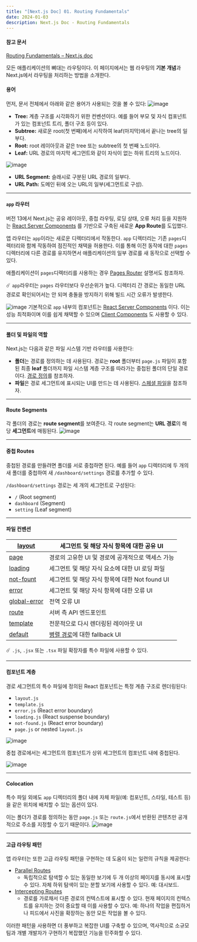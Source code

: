 ```yaml
---
title: "[Next.js Doc] 01. Routing Fundamentals"
date: 2024-01-03
description: Next.js Doc - Routing Fundamentals
---
```


#### 참고 문서

[Routing Fundamentals – Next.js doc](https://nextjs.org/docs/app/building-your-application/routing)

모든 애플리케이션의 뼈대는 라우팅이다. 이 페이지에서는 웹 라우팅의 **기본 개념**과 Next.js에서 라우팅을 처리하는 방법을 소개한다.

#### 용어

먼저, 문서 전체에서 아래와 같은 용어가 사용되는 것을 볼 수 있다:
![image](https://github.com/tamoimi/tami-dev-blog/assets/100749520/5bf27f76-97d9-487a-af45-2b6ace0ead15)

- **Tree:** 계층 구조를 시각화하기 위한 컨벤션이다. 예를 들어 부모 및 자식 컴포넌트가 있는 컴포넌트 트리, 폴더 구조 등이 있다.
- **Subtree:** 새로운 root(첫 번째)에서 시작하여 leaf(마지막)에서 끝나는 tree의 일부다.
- **Root:** root 레이아웃과 같은 tree 또는 subtree의 첫 번째 노드이다.
- **Leaf:** URL 경로의 마지막 세그먼트와 같이 자식이 없는 하위 트리의 노드이다.

![image](https://github.com/tamoimi/tami-dev-blog/assets/100749520/ad7ae4ab-469c-4e07-9d2b-de70a3e90bc1)

- **URL Segment:** 슬래시로 구분된 URL 경로의 일부다.
- **URL Path:** 도메인 뒤에 오는 URL의 일부(세그먼트로 구성).

---

#### `app` 라우터

버전 13에서 Next.js는 공유 레이아웃, 중첩 라우팅, 로딩 상태, 오류 처리 등을 지원하는 [React Server Components](https://nextjs.org/docs/app/building-your-application/rendering/server-components) 를 기반으로 구축된 새로운 **App Route**를 도입했다.

앱 라우터는 `app`이라는 새로운 디렉터리에서 작동한다. `app` 디렉터리는 기존 `pages`디렉터리와 함께 작동하여 점진적인 채택을 허용한다. 이를 통해 이전 동작에 대한 `pages`디렉터리에 다른 경로를 유지하면서 애플리케이션의 일부 경로를 새 동작으로 선택할 수 있다.

애플리케이션이 `pages`디렉터리를 사용하는 경우 [Pages Router](https://nextjs.org/docs/pages/building-your-application/routing) 설명서도 참조하자.

☄️ `app`라우터는 `pages` 라우터보다 우선순위가 높다. 디렉터리 간 경로는 동일한 URL 경로로 확인되어서는 안 되며 충돌을 방지하기
위해 빌드 시간 오류가 발생한다.

![image](https://github.com/tamoimi/tami-dev-blog/assets/100749520/a9bf1e98-6905-42c4-9619-98ce813c2e96)
기본적으로 `app` 내부의 컴포넌트는 [React Server Components](https://nextjs.org/docs/app/building-your-application/rendering/server-components) 이다. 이는 성능 최적화이며 이를 쉽게 채택할 수 있으며 [Client Components](https://nextjs.org/docs/app/building-your-application/rendering/client-components) 도 사용할 수 있다.

---

#### 폴더 및 파일의 역할

Next.js는 다음과 같은 파일 시스템 기반 라우터를 사용한다:

- **폴더**는 경로를 정의하는 데 사용된다. 경로는 **root** 폴더부터 `page.js` 파일이 포함된 최종 **leaf** 폴더까지 파일 시스템 계층 구조를 따라가는 중첩된 폴더의 단일 경로이다. [경로 정의](https://nextjs.org/docs/app/building-your-application/routing/defining-routes)를 참조하자.
- **파일**은 경로 세그먼트에 표시되는 UI를 만드는 데 사용된다. [스페셜 파일](https://nextjs.org/docs/app/building-your-application/routing#file-conventions)을 참조하자.

---

#### Route Segments

각 폴더의 경로는 **route segment**를 보여준다. 각 route segment는 **URL 경로**의 해당 **세그먼트**에 매핑된다.
![image](https://github.com/tamoimi/tami-dev-blog/assets/100749520/6b830b4d-05b5-4a4a-9265-3a20a7e2ffe3)

---

#### 중첩 Routes

중첩된 경로를 만들려면 폴더를 서로 중첩하면 된다. 예를 들어 `app` 디렉터리에 두 개의 새 폴더를 중첩하여 새 `/dashboard/settings` 경로를 추가할 수 있다.

`/dashboard/settings` 경로는 세 개의 세그먼트로 구성된다:

- `/` (Root segment)
- `dashboard` (Segment)
- `setting` (Leaf segment)

---

#### 파일 컨벤션

| [layout](https://nextjs.org/docs/app/building-your-application/routing/pages-and-layouts)         | 세그먼트 및 해당 자식 항목에 대한 공유 UI                                                                     |
| ------------------------------------------------------------------------------------------------- | ------------------------------------------------------------------------------------------------------------- |
| [page](https://nextjs.org/docs/app/building-your-application/routing/pages-and-layouts)           | 경로의 고유한 UI 및 경로에 공개적으로 액세스 가능                                                             |
| [loading](https://nextjs.org/docs/app/building-your-application/routing/loading-ui-and-streaming) | 세그먼트 및 해당 자식 요소에 대한 UI 로딩 파일                                                                |
| [not-fount](https://nextjs.org/docs/app/api-reference/file-conventions/not-found)                 | 세그먼트 및 해당 자식 항목에 대한 Not found UI                                                                |
| [error](https://nextjs.org/docs/app/building-your-application/routing/parallel-routes)            | 세그먼트 및 해당 자식 항목에 대한 오류 UI                                                                     |
| [global-error](https://nextjs.org/docs/app/building-your-application/routing/error-handling)      | 전역 오류 UI                                                                                                  |
| [route](https://nextjs.org/docs/app/building-your-application/routing/route-handlers)             | 서버 측 API 엔드포인트                                                                                        |
| [template](https://nextjs.org/docs/app/building-your-application/routing/pages-and-layouts)       | 전문적으로 다시 렌더링된 레이아웃 UI                                                                          |
| [default](https://nextjs.org/docs/app/api-reference/file-conventions/default)                     | [병렬 경로](https://nextjs.org/docs/app/building-your-application/routing/parallel-routes)에 대한 fallback UI |

☄️ `.js`, `.jsx` 또는 `.tsx` 파일 확장자를 특수 파일에 사용할 수 있다.

---

#### 컴포넌트 계층

경로 세그먼트의 특수 파일에 정의된 React 컴포넌트는 특정 계층 구조로 렌더링된다:

- `layout.js`
- `template.js`
- `error.js` (React error boundary)
- `loading.js` (React suspense boundary)
- `not-found.js` (React error boundary)
- `page.js` or nested `layout.js`

![image](https://github.com/tamoimi/tami-dev-blog/assets/100749520/a1043e96-2037-479c-a911-9014ff61beb8)

중첩 경로에서는 세그먼트의 컴포넌트가 상위 세그먼트의 컴포넌트 내에 중첩된다.

![image](https://github.com/tamoimi/tami-dev-blog/assets/100749520/11cbb612-5d4d-4c0d-a7e9-1baa22def9a8)

---

#### Colocation

특수 파일 외에도 `app` 디렉터리의 폴더 내에 자체 파일(예: 컴포넌트, 스타일, 테스트 등)을 같은 위치에 배치할 수 있는 옵션이 있다.

이는 폴더가 경로를 정의하는 동안 `page.js` 또는 `route.js`에서 반환된 콘텐츠만 공개적으로 주소를 지정할 수 있기 때문이다.
![image](https://github.com/tamoimi/tami-dev-blog/assets/100749520/038bbdc6-1d7e-4ce6-8229-c90f9c280ef7)

---

#### 고급 라우팅 패턴

앱 라우터는 또한 고급 라우팅 패턴을 구현하는 데 도움이 되는 일련의 규칙을 제공한다:

- [Parallel Routes](https://nextjs.org/docs/app/building-your-application/routing/parallel-routes)
  - 독립적으로 탐색할 수 있는 동일한 보기에 두 개 이상의 페이지를 동시에 표시할 수 있다. 자체 하위 탐색이 있는 분할 보기에 사용할 수 있다. 예: 대시보드.
- [Intercepting Routes](https://nextjs.org/docs/app/building-your-application/routing/intercepting-routes)
  - 경로를 가로채서 다른 경로의 컨텍스트에 표시할 수 있다. 현재 페이지의 컨텍스트를 유지하는 것이 중요할 때 이를 사용할 수 있다. 예: 하나의 작업을 편집하거나 피드에서 사진을 확장하는 동안 모든 작업을 볼 수 있다.

이러한 패턴을 사용하면 더 풍부하고 복잡한 UI를 구축할 수 있으며, 역사적으로 소규모 팀과 개별 개발자가 구현하기 복잡했던 기능을 민주화할 수 있다.
